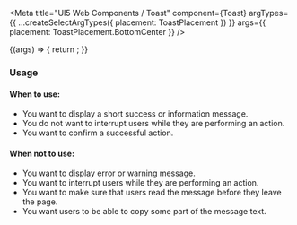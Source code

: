 

<Meta
  title="UI5 Web Components / Toast"
  component={Toast}
  argTypes={{
    ...createSelectArgTypes({ placement: ToastPlacement })
  }}
  args={{
    placement: ToastPlacement.BottomCenter
  }}
/>

<DocsHeader />

<Canvas>
  <Story name="Default">
    {(args) => {
      return <Toast {...args} />;
    }}
  </Story>
</Canvas>

<ArgsTable story="." />
<div style={{fontFamily:'var(--sapFontFamily)', fontSize:'var(--sapFontSize)', color:'var(--sapTextColor)'}}>
<h3>Usage</h3>

<h4>When to use:</h4>
<ul>
  <li>You want to display a short success or information message.</li>
  <li>You do not want to interrupt users while they are performing an action.</li>
  <li>You want to confirm a successful action.</li>
</ul>
<h4>When not to use:</h4>
<ul>
  <li>You want to display error or warning message.</li>
  <li>You want to interrupt users while they are performing an action.</li>
  <li>You want to make sure that users read the message before they leave the page.</li>
  <li>You want users to be able to copy some part of the message text.</li>
</ul>
</div>